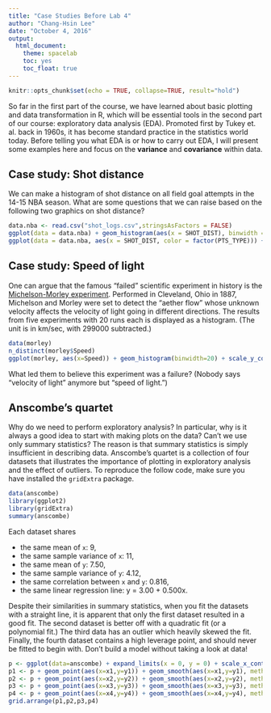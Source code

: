 ```yaml
---
title: "Case Studies Before Lab 4"
author: "Chang-Hsin Lee"
date: "October 4, 2016"
output: 
  html_document:
    theme: spacelab
    toc: yes
    toc_float: true
---
```

  
```r
knitr::opts_chunk$set(echo = TRUE, collapse=TRUE, result="hold")
```

So far in the first part of the course, we have learned about basic plotting and data transformation in R, which will be essential tools in the second part of our course: exploratory data analysis (EDA). Promoted first by Tukey et. al. back in 1960s, it has become standard practice in the statistics world today. Before telling you what EDA is or how to carry out EDA, I will present some examples here and focus on the **variance** and **covariance** within data.

## Case study: Shot distance

We can make a histogram of shot distance on all field goal attempts in the 14-15 NBA season. What are some questions that we can raise based on the following two graphics on shot distance?

```r
data.nba <- read.csv("shot_logs.csv",stringsAsFactors = FALSE)
ggplot(data = data.nba) + geom_histogram(aes(x = SHOT_DIST), binwidth = .1)
ggplot(data = data.nba, aes(x = SHOT_DIST, color = factor(PTS_TYPE))) + geom_freqpoly(binwidth = .1)
```

## Case study: Speed of light

One can argue that the famous "failed" scientific experiment in history is the [Michelson-Morley experiment](https://en.wikipedia.org/wiki/Michelson%E2%80%93Morley_experiment). Performed in Cleveland, Ohio in 1887, Michelson and Morley were set to detect the "aether flow" whose unknown velocity affects the velocity of light going in different directions. The results from five experiments with 20 runs each is displayed as a histogram. (The unit is in km/sec, with 299000 subtracted.)

```r
data(morley)
n_distinct(morley$Speed)
ggplot(morley, aes(x=Speed)) + geom_histogram(binwidth=20) + scale_y_continuous(breaks=seq(0,10,2))
```

What led them to believe this experiment was a failure? (Nobody says "velocity of light" anymore but "speed of light.")

## Anscombe's quartet

Why do we need to perform exploratory analysis? In particular, why is it always a good idea to start with making plots on the data? Can't we use only summary statistics? The reason is that summary statistics is simply insufficient in describing data. Anscombe's quartet is a collection of four datasets that illustrates the importance of plotting in exploratory analysis and the effect of outliers. To reproduce the follow code, make sure you have installed the ```gridExtra``` package.

```r
data(anscombe)
library(ggplot2)
library(gridExtra)
summary(anscombe)
```
Each dataset shares

* the same mean of ```x```: 9,
* the same sample variance of ```x```: 11,
* the same mean of ```y```: 7.50,
* the same sample variance of ```y```: 4.12,
* the same correlation between ```x``` and ```y```: 0.816,
* the same linear regression line: y = 3.00 + 0.500x.

Despite their similarities in summary statistics, when you fit the datasets with a straight line, it is apparent that only the first dataset resulted in a good fit. The second dataset is better off with a quadratic fit (or a polynomial fit.) The third data has an outlier which heavily skewed the fit. Finally, the fourth dataset contains a high leverage point, and should never be fitted to begin with. Don't build a model without taking a look at data!

```r
p <- ggplot(data=anscombe) + expand_limits(x = 0, y = 0) + scale_x_continuous(breaks = seq(0, 20, 2)) + scale_y_continuous(breaks = seq(0, 12, 2)) + xlim(0,20)
p1 <- p + geom_point(aes(x=x1,y=y1)) + geom_smooth(aes(x=x1,y=y1), method=lm, se=FALSE, fullrange=TRUE)
p2 <- p + geom_point(aes(x=x2,y=y2)) + geom_smooth(aes(x=x2,y=y2), method=lm, se=FALSE, fullrange=TRUE)
p3 <- p + geom_point(aes(x=x3,y=y3)) + geom_smooth(aes(x=x3,y=y3), method=lm, se=FALSE, fullrange=TRUE)
p4 <- p + geom_point(aes(x=x4,y=y4)) + geom_smooth(aes(x=x4,y=y4), method=lm, se=FALSE, fullrange=TRUE)
grid.arrange(p1,p2,p3,p4)
```
